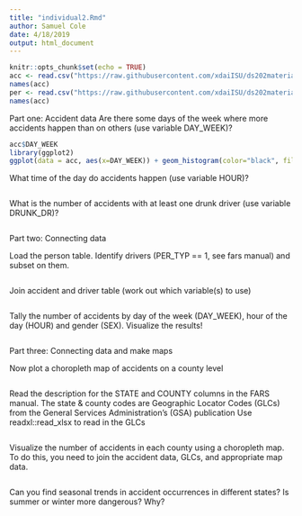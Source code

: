 ```yaml
---
title: "individual2.Rmd"
author: Samuel Cole
date: 4/18/2019
output: html_document
---
```


```r
knitr::opts_chunk$set(echo = TRUE)
acc <- read.csv("https://raw.githubusercontent.com/xdaiISU/ds202materials/master/hwlabs/fars2017/accident.csv", stringsAsFactors = FALSE)
names(acc)
per <- read.csv("https://raw.githubusercontent.com/xdaiISU/ds202materials/master/hwlabs/fars2017/person.csv", stringsAsFactors = FALSE)
names(acc)
```
Part one: Accident data
Are there some days of the week where more accidents happen than on others (use variable DAY_WEEK)?
```r
acc$DAY_WEEK
library(ggplot2)
ggplot(data = acc, aes(x=DAY_WEEK)) + geom_histogram(color="black", fill="light blue") + ylab("Total Accidents") + xlab("Day of the week")
```
What time of the day do accidents happen (use variable HOUR)?
```r


```
What is the number of accidents with at least one drunk driver (use variable DRUNK_DR)?
```r


```

Part two: Connecting data

Load the person table. Identify drivers (PER_TYP == 1, see fars manual) and subset on them.
```r


```
Join accident and driver table (work out which variable(s) to use)
```r


```
Tally the number of accidents by day of the week (DAY_WEEK), hour of the day (HOUR) and gender (SEX). Visualize the results!
```r


```

Part three: Connecting data and make maps

Now plot a choropleth map of accidents on a county level
```r


```
Read the description for the STATE and COUNTY columns in the FARS manual.
The state & county codes are Geographic Locator Codes (GLCs) from the General Services Administration’s (GSA) publication
Use readxl::read_xlsx to read in the GLCs
```r


```
Visualize the number of accidents in each county using a choropleth map. To do this, you need to join the accident data, GLCs, and appropriate map data.
```r


```
Can you find seasonal trends in accident occurrences in different states? Is summer or winter more dangerous? Why?
```r


```
